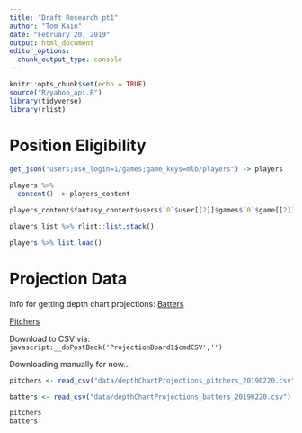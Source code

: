```yaml
---
title: "Draft Research pt1"
author: "Tom Kain"
date: "February 20, 2019"
output: html_document
editor_options: 
  chunk_output_type: console
---
```


```r
knitr::opts_chunk$set(echo = TRUE)
source("R/yahoo_api.R")
library(tidyverse)
library(rlist)
```

# Position Eligibility

```r
get_json("users;use_login=1/games;game_keys=mlb/players") -> players

players %>%
  content() -> players_content

players_content$fantasy_content$users$`0`$user[[2]]$games$`0`$game[[2]]$players[c(1:25)] -> players_list

players_list %>% rlist::list.stack()

players %>% list.load()

```

# Projection Data

Info for getting depth chart projections:
[Batters](https://www.fangraphs.com/projections.aspx?pos=all&stats=bat&type=fangraphsdc&team=0&lg=all&players=0)

[Pitchers](https://www.fangraphs.com/projections.aspx?pos=all&stats=pit&type=fangraphsdc&team=0&lg=all&players=0)

Download to CSV via:
`javascript:__doPostBack('ProjectionBoard1$cmdCSV','')`

Downloading manually for now...

```r
pitchers <- read_csv("data/depthChartProjections_pitchers_20190220.csv")

batters <- read_csv("data/depthChartProjections_batters_20190220.csv")

pitchers
batters
```
